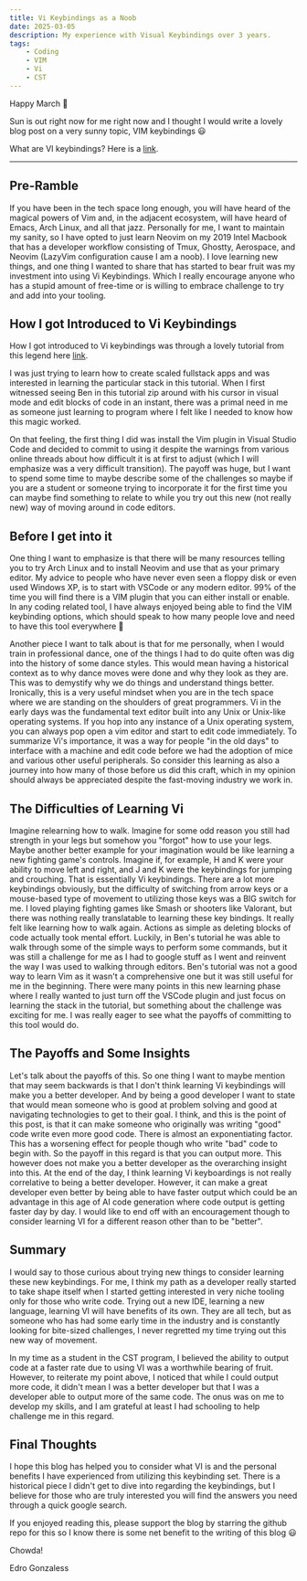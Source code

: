 ```yaml
---
title: Vi Keybindings as a Noob
date: 2025-03-05
description: My experience with Visual Keybindings over 3 years.
tags:
    - Coding
    - VIM
    - Vi
    - CST
---
```


Happy March 🥳

Sun is out right now for me right now and I thought I would write a lovely blog post on a very sunny
topic, VIM keybindings 😃

What are VI keybindings? Here is a [link](https://www.youtube.com/watch?v=-txKSRn0qeA&ab_channel=Fireship).

---

## Pre-Ramble

If you have been in the tech space long enough, you will have heard of the magical powers of Vim and, in the adjacent ecosystem, will have heard of Emacs, Arch Linux, and all that jazz. Personally for me, I want to maintain my sanity, so I have opted to just learn Neovim on my 2019 Intel Macbook that has a developer workflow consisting of Tmux, Ghostty, Aerospace, and Neovim (LazyVim configuration cause I am a noob). I love learning new things, and one thing I wanted to share that has started to bear fruit was my investment into using Vi Keybindings. Which I really encourage anyone who has a stupid amount of free-time or is willing to embrace challenge to try and add into your tooling.

## How I got Introduced to Vi Keybindings

How I got introduced to Vi keybindings was through a lovely tutorial from this legend here [link](https://www.youtube.com/watch?v=I6ypD7qv3Z8&ab_channel=BenAwad).

I was just trying to learn how to create scaled fullstack apps and was interested in learning the particular stack in this tutorial. When I first witnessed seeing Ben in this tutorial zip around with his cursor in visual mode and edit blocks of code in an instant, there was a primal need in me as someone just learning to program where I felt like I needed to know how this magic worked.

On that feeling, the first thing I did was install the Vim plugin in Visual Studio Code and decided to commit to using it despite the warnings from various online threads about how difficult it is at first to adjust (which I will emphasize was a very difficult transition). The payoff was huge, but I want to spend some time to maybe describe some of the challenges so maybe if you are a student or someone trying to incorporate it for the first time you can maybe find something to relate to while you try out this new (not really new) way of moving around in code editors.

## Before I get into it

One thing I want to emphasize is that there will be many resources telling you to try Arch Linux and to install Neovim and use that as your primary editor. My advice to people who have never even seen a floppy disk or even used Windows XP, is to start with VSCode or any modern editor. 99% of the time you will find there is a VIM plugin that you can either install or enable. In any coding related tool, I have always enjoyed being able to find the VIM keybinding options, which should speak to how many people love and need to have this tool everywhere 🤣

Another piece I want to talk about is that for me personally, when I would train in professional dance, one of the things I had to do quite often was dig into the history of some dance styles. This would mean having a historical context as to why dance moves were done and why they look as they are. This was to demystify why we do things and understand things better. Ironically, this is a very useful mindset when you are in the tech space where we are standing on the shoulders of great programmers. Vi in the early days was the fundamental text editor built into any Unix or Unix-like operating systems. If you hop into any instance of a Unix operating system, you can always pop open a vim editor and start to edit code immediately. To summarize Vi's importance, it was a way for people "in the old days" to interface with a machine and edit code before we had the adoption of mice and various other useful peripherals. So consider this learning as also a journey into how many of those before us did this craft, which in my opinion should always be appreciated despite the fast-moving industry we work in.

## The Difficulties of Learning Vi

Imagine relearning how to walk. Imagine for some odd reason you still had strength in your legs but somehow you "forgot" how to use your legs. Maybe another better example for your imagination would be like learning a new fighting game's controls. Imagine if, for example, H and K were your ability to move left and right, and J and K were the keybindings for jumping and crouching. That is essentially Vi keybindings. There are a lot more keybindings obviously, but the difficulty of switching from arrow keys or a mouse-based type of movement to utilizing those keys was a BIG switch for me. I loved playing fighting games like Smash or shooters like Valorant, but there was nothing really translatable to learning these key bindings. It really felt like learning how to walk again. Actions as simple as deleting blocks of code actually took mental effort. Luckily, in Ben's tutorial he was able to walk through some of the simple ways to perform some commands, but it was still a challenge for me as I had to google stuff as I went and reinvent the way I was used to walking through editors. Ben's tutorial was not a good way to learn Vim as it wasn't a comprehensive one but it was still useful for me in the beginning. There were many points in this new learning phase where I really wanted to just turn off the VSCode plugin and just focus on learning the stack in the tutorial, but something about the challenge was exciting for me. I was really eager to see what the payoffs of committing to this tool would do.

## The Payoffs and Some Insights
Let's talk about the payoffs of this. So one thing I want to maybe mention that may seem backwards is that I don't think learning Vi keybindings will make you a better developer. And by being a good developer I want to state that would mean someone who is good at problem solving and good at navigating technologies to get to their goal. I think, and this is the point of this post, is that it can make someone who originally was writing "good" code write even more good code. There is almost an exponentiating factor. This has a worsening effect for people though who write "bad" code to begin with. So the payoff in this regard is that you can output more. This however does not make you a better developer as the overarching insight into this. At the end of the day, I think learning Vi keyboardings is not really correlative to being a better developer. However, it can make a great developer even better by being able to have faster output which could be an advantage in this age of AI code generation where code output is getting faster day by day. I would like to end off with an encouragement though to consider learning VI for a different reason other than to be "better".

## Summary
I would say to those curious about trying new things to consider learning these new keybindings. For me, I think my path as a developer really started to take shape itself when I started getting interested in very niche tooling only for those who write code. Trying out a new IDE, learning a new language, learning VI will have benefits of its own. They are all tech, but as someone who has had some early time in the industry and is constantly looking for bite-sized challenges, I never regretted my time trying out this new way of movement.

In my time as a student in the CST program, I believed the ability to output code at a faster rate due to using VI was a worthwhile bearing of fruit. However, to reiterate my point above, I noticed that while I could output more code, it didn't mean I was a better developer but that I was a developer able to output more of the same code. The onus was on me to develop my skills, and I am grateful at least I had schooling to help challenge me in this regard.

## Final Thoughts
I hope this blog has helped you to consider what VI is and the personal benefits I have experienced from utilizing this keybinding set. There is a historical piece I didn't get to dive into regarding the keybindings, but I believe for those who are truly interested you will find the answers you need through a quick google search.

If you enjoyed reading this, please support the blog by starring the github repo for this so I know there is some net benefit to the writing of this blog 😃

Chowda!

Edro Gonzaless
